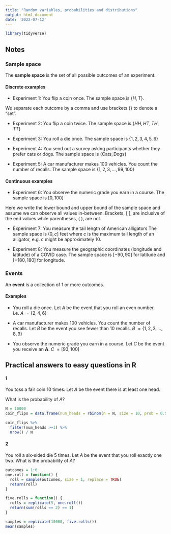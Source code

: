 ```yaml
---
title: "Random variables, probabilities and distributions"
output: html_document
date: '2022-07-12'
---
```


```r
library(tidyverse)
```



## Notes


### Sample space

The **sample space** is the set of all possible outcomes of an experiment.

#### Discrete examples

- Experiment 1: You flip a coin once. The sample space is $\{H, T\}$.

We separate each outcome by a comma and use brackets $\{ \}$ to denote a "set".

- Experiment 2: You flip a coin twice. The sample space is $\{ HH, HT, TH, TT\}$

- Experiment 3: You roll a die once. The sample space is $\{ 1, 2, 3, 4, 5, 6\}$

- Experiment 4: You send out a survey asking participants whether they prefer cats or dogs. The sample space is $\{ \text{Cats}, \text{Dogs} \}$

- Experiment 5: A car manufacturer makes 100 vehicles. You count the number of recalls. The sample space is $\{1, 2, 3, \ldots, 99, 100 \}$

#### Continuous examples

- Experiment 6: You observe the numeric grade you earn in a course. The sample space is $[0, 100]$

Here we write the lower bound and upper bound of the sample space and assume we can observe all values in-between. Brackets, $[$ $]$, are inclusive of the end values while parentheses, $($ $)$, are not.

- Experiment 7: You measure the tail length of American alligators The sample space is $(0, c ]$ feet where $c$ is the maximum tail length of an alligator, e.g. $c$ might be approximately 10.

- Experiment 8: You measure the geographic coordinates (longitude and latitude) of a COVID case. The sample space is $[-90, 90]$ for latitude and $[-180, 180 ]$ for longitude. 

### Events

An **event** is a collection of 1 or more outcomes.

#### Examples

- You roll a die once. Let *A* be the event that you roll an even number, i.e. *A* $= \{2, 4, 6 \}$

- A car manufacturer makes 100 vehicles. You count the number of recalls. Let *B* be the event you see fewer than 10 recalls. *B* $= \{1, 2, 3, \ldots, 8, 9 \}$

- You observe the numeric grade you earn in a course. Let *C* be the event you receive an **A**. *C* $= [93, 100]$

## Practical answers to easy questions in R

#### 1

You toss a fair coin 10 times. Let *A* be the event there is at least one head.

What is the probability of *A*?

```r

N = 10000
coin_flips = data.frame(num_heads = rbinom(n = N, size = 10, prob = 0.5))

coin_flips %>%
  filter(num_heads >=1) %>%
  nrow() / N

```


#### 2 

You roll a six-sided die 5 times. Let *A* be the event that you roll exactly one two. What is the probability of *A*?

```r
outcomes = 1:6
one.roll = function() {
  roll = sample(outcomes, size = 1, replace = TRUE)
  return(roll)
}

five.rolls = function() {
  rolls = replicate(5, one.roll())
  return(sum(rolls == 2) == 1)
}

samples = replicate(10000, five.rolls())
mean(samples)

```




